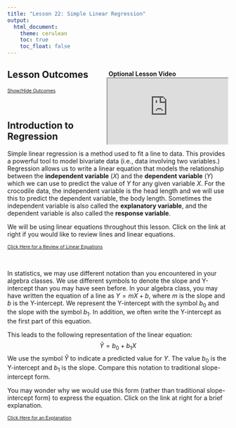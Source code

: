 ```yaml
---
title: "Lesson 22: Simple Linear Regression"
output: 
  html_document:
    theme: cerulean
    toc: true
    toc_float: false
---
```


<script type="text/javascript">
 function showhide(id) {
    var e = document.getElementById(id);
    e.style.display = (e.style.display == 'block') ? 'none' : 'block';
 }
</script>

<div style="float:right;width=40%;">
<br/>
<div style="padding-left:10%;">**Optional Lesson Video**</div>
<iframe width="90%" align="right" src="https://www.youtube.com/embed/zlX2v7F0hhY?list=PLaZryQtbPQC-cf5OWjLW7bqFjhgmQAApJ" frameborder="1" allow="autoplay; encrypted-media" allowfullscreen></iframe>
</div>

## Lesson Outcomes

<a href="javascript:showhide('oc')"><span style="font-size:8pt;">Show/Hide Outcomes</span></a>
<div id="oc" style="display:none;">
By the end of this lesson, you should be able to:

- Identify the explanatory and response variable in a study.
- Calculate the slope and intercept of a regression model.
- Interpret the slope of the regression model.
- Make predictions using a regression model.
</div>
<br>

## Introduction to Regression

Simple linear regression is a method used to fit a line to data.  This provides a powerful tool to model bivariate data (i.e., data involving two variables.)  Regression allows us to write a linear equation that models the relationship between the **independent variable** ($X$) and the **dependent variable** ($Y$) which we can use to predict the value of $Y$ for any given variable $X$.  For the crocodile data, the independent variable is the head length and we will use this to predict the dependent variable, the body length.  Sometimes the independent variable is also called the **explanatory variable**, and the dependent variable is also called the **response variable**.

We will be using linear equations throughout this lesson.  Click on the link at right if you would like to review lines and linear equations.

<!-- BEGIN REVIEW OF LINES  ***********************************************  -->
<a href="javascript:showhide('re')"><span style="font-size:8pt;">Click Here for a Review of Linear Equations</span></a>
<div id="re" style="display:none;">


**Linear Equations**

A **linear equation** is the technical term for any equation that describes a line.  Two important characteristics of a line are its slope and its Y-intercept.  

The **Y-intercept** is the value at which the line crosses the Y-axis.  Stated differently, the Y-intercept is the value of $Y$ that corresponds to $X = 0$.  Given the equation of a line, you can find the Y-intercept by substituting $X = 0$ and solving for $Y$. 

The **slope** of a line is a measure of how steep the line is.  It is sometimes described as *rise* over *run*.  If the slope is positive, then the values of $Y$ increase as the values of $X$ increase.  When the slope is expressed as a fraction, the numerator tells how much the points on the line change vertically as you move to the right the distance indicated by the denominator.  If the slope is negative, the values of $Y$ decrease as $X$ increases.  If the slope of a line is $\frac{2}{3}$, then the value of $Y$ will increase by 2 units if $X$ increases by three units.  For a line with slope $-5 \left( = \frac{-5}{1}\right)$, the value of $Y$ will *decrease* by 5 units if $X$ increases by one unit.

To describe a line, we need two pieces of information.   If we know the slope and the Y-intercept, these two values uniquely determine the line.  In this course, we will focus the **slope-intercept form** of a line.  The equation of a line in slope-intercept form is often written as:
$$Y = m X + b$$
where $Y$ is the dependent variable, $X$ is the independent variable, $m$ is the slope of the line, and $b$ is the Y-intercept.

<div class="QuestionsHeading">Answer the following questions:</div>
<div class="Questions">

A. If the equation of a line is $Y = 3 X - 2$, where does it cross the Y-axis?

<a href="javascript:showhide('A')"><span style="font-size:8pt;">Show/Hide Solution</span></a>
<div id="A" style="display:none;">
- At $-2$
</div>
<br>

B. If the equation of a line is $Y = 3 X - 2$, what happens to the value of $Y$ as $X$ increases?

<a href="javascript:showhide('B')"><span style="font-size:8pt;">Show/Hide Solution</span></a>
<div id="B" style="display:none;">
- The value of $Y$ increases by 3 as $X$ increases by 1.  
</div>
&nbsp;
</div>
<br>

</div>
<br>
<!-- END REVIEW OF LINES ***********************************************  -->


In statistics, we may use different notation than you encountered in your algebra classes.  We use different symbols to denote the slope and Y-intercept than you may have seen before.  In your algebra class, you may have written the equation of a line as $Y = mX + b$, where $m$ is the slope and $b$ is the Y-intercept.  We represent the Y-intercept with the symbol $b_0$ and the slope with the symbol $b_1$.  In addition, we often write the Y-intercept as the first part of this equation.

<!--
Notice that this is the equation of a straight line. You might have written linear equations in the form $Y=mX+b$ in your algebra classes.  Notice that our equation has the same form.  The slope is given by $b_1$ and the $Y$-intercept is given by $b_0$.
-->
This leads to the following representation of the linear equation:
$$\widehat Y = b_0 + b_1 X$$
We use the symbol $\widehat Y$ to indicate a predicted value for $Y$. The value $b_0$ is the Y-intercept and $b_1$ is the slope.  Compare this notation to traditional slope-intercept form. 

You may wonder why we would use this form (rather than traditional slope-intercept form) to express the equation.  Click on the link at right for a brief explanation.

<!-- START EXPLANATION OF FORM ***********************************************  -->
<a href="javascript:showhide('ex')"><span style="font-size:8pt;">Click Here for an Explanation</span></a>
<div id="ex" style="display:none;">
  In this course we will relate one independent variable to one dependent variable.  In many cases, we will want to predict the value of $Y$, based on the value of $X$.  This is done using simple linear regression.  
  If there are several independent variables that influence the value of the dependent variable, we call it multiple regression.  A multiple regression equation with two independent variables, $X_1$ and $X_2$, could be written as:
$$Y = b_0 + b_1 X_1 + b_2 X_2$$
  If there were four independent variables, we would have the regression equation 
$$Y = b_0 + b_1 X_1 + b_2 X_2 + b_3 X_3 + b_4 X_4$$
  Notice that the Y-intercept is the first term in this sum, and we can simply add more terms as needed.  The reason we write the Y-intercept first is that it allows us to easily add more terms to the model without having to rewrite or reorder any of the existing terms.
  In this course, you will not be conducting multiple regression analyses, but it is good for you to be aware that these procedures exist.  Multiple regression is used in many business forecasting models.



<div class="QuestionsHeading">Answer the following questions:</div>
<div class="Questions">

A. For the linear regression equation, $Y = 1.2 - 3.4 X$, what is the slope?

<a href="javascript:showhide('a2')"><span style="font-size:8pt;">Show/Hide Solution</span></a>
<div id="a2" style="display:none;">
- slope = $-3.4$
</div>
<br>

B. For the linear regression equation, $Y = 1.2 - 3.4 X$, what is the Y-intercept?

<a href="javascript:showhide('b2')"><span style="font-size:8pt;">Show/Hide Solution</span></a>
<div id="b2" style="display:none;">
- y-intercept = $1.2$
</div>
<br>

C. If a line crosses the Y-axis at $-3$ and has a slope of $\frac{5}{2}$, how would you write the equation of this line in slope-intercept form?

<a href="javascript:showhide('c2')"><span style="font-size:8pt;">Show/Hide Solution</span></a>
<div id="c2" style="display:none;">
<center>
$Y = -3 + \frac{5}{2}X$
</center>
</div>
&nbsp;
</div>
<div>

</div>
<br>
<br>
<!-- END EXPLANATION OF FORM ***********************************************  -->


## Video Example: SuperCroc

A partial skeleton of an enormous extinct crocodilian was found in the Sahara Desert.  With a skull that is about six feet long, this massive creature was a fierce hunter.  Unfortunately, the skeleton is incomplete.  Almost none of the bones for the legs and tail were recovered.  How big was this massive creature?

To answer this question, paleontologist Paul Sereno teamed up with modern crocodile expert Brady Barr.  Their work is demonstrated in the National Geographic video *SuperCroc*.  Using linear regression, these researchers are able to estimate the size of SuperCroc almost 110 million years later simply by knowing the size of its skull. Before continuing, please follow this link to watch a 15 minute clip of this video. 

<br>
<div class="message Note">This video is an hour and a half long. **YOU DO NOT NEED TO WATCH THE ENTIRE VIDEO**. Please watch only the last fifteen minutes, beginning at 1:19:00</div>
<br>
<br>

<iframe id="kaltura_player_1578605835" src="https://cdnapisec.kaltura.com/p/1157612/sp/115761200/embedIframeJs/uiconf_id/41351812/partner_id/1157612?iframeembed=true&playerId=kaltura_player_1578605835&entry_id=0_kh1juzmd" width="800" height="450" allowfullscreen webkitallowfullscreen mozAllowFullScreen allow="autoplay *; fullscreen *; encrypted-media *" frameborder="0"></iframe>

## Estuarine Crocodiles

We will use Sereno and Barr's measurements on the lengths of Estuarine, or saltwater, Crocodiles' heads to estimate the length of their bodies.  Their measurements are given in the file [EstuarineCrocodiles(Modified).xlsx](./Data/Estuarine_Crocodile_(Modified).xlsx).  In the previous reading assignment, we created a scatterplot for these data.  We saw that there is a strong positive linear relationship between these two measurements.  In this lesson, we will fit a line to the data.  This line can be used to predict the length of a crocodile with a known head length.  In particular, we will use this line to estimate the length of SuperCroc.

## Regression Equation

We can use simple linear regression to develop an equation relating the head length of an estuarine crocodile to its body length.  Let $Y$ be the body length (in cm) and $X$ be the head length (in cm).

If we can assume that there is a linear relationship between the head length and the body length, then we can express this symbolically as:
$$
\widehat Y = b_0 + b_1 X
$$
where $\widehat Y$ represents the predicted body length of an estuarine crocodile with a head length of $X$. The numbers $b_0$ and $b_1$ are called the estimated "regression coefficients".  "Coefficient" is a fancy term that simply means a number, especially a number that is multiplied by a variable such as $X$.  We will use software to calculate the regression coefficients.

<!-- To access this content, scroll to the bottom of the editing page and click on the link "Software:(Excel or SPSS)-(PageName)" -->
<!-- {{Software_Filter | PageName=RegressionCoeffs }} -->

<div class="SoftwareHeading">Excel Instructions</div>
<div class="Summary">
**To find the estimated regression coefficients ($b_0$ and $b_1$) in Excel, do the following:**

- Open the [Math 221 Statistics Toolbox](./Data/Math221StatisticsToolbox.xltx) file.
- Click on the "Linear Regression" tab.
- Paste your data for the explanatory variable (x) in the first column.  For this example, this is the head lengths.
- The data for the response variable (y) is pasted in the second column.  This is the variable you want to predict based upon the value of (x).  Our response variable is the body length of the crocodiles.
- The Y-intercept and slope coefficient are given in the Numerical Summary table.
<br>
</div>
<br>

## Interpreting the Regression Output

The output from the commands given above will include a table similar to the one shown here:

<img src="./Images/EstuarineCrocodile-Regression-Output.PNG">

In this output we can see the y-intercept, also labeled $b_0$, as $b_0=-18.274$.  The slope, or $b_1$, gives the value that is to be multiplied by $X$.  In our model, $X$ represents the head length, in centimeters.  The row is labeled as "Head Length (cm)".  The slope in our regression equation is $b_1=7.660$.  Putting all this together, we get the equation:



$$
\widehat Y = -18.274 + 7.660 X
$$

We put the "hat" on $Y$ to represent that this is an estimate of the value of $Y$.  The symbol $\widehat Y$ is read, "$Y$-hat".  We can also express this equation in the following way:
$$
\widehat{BodyLength} = -18.274 + 7.660 \cdot HeadLength
$$

The slope of the regression equation is 7.660.  This means that for each one-unit increase in $X$, we expect a corresponding increase in average of $Y$ of 7.660 units.  For every additional centimeter of head length, we expect that the mean body length to increase by 7.660 cm.

The $Y$-intercept is $-18.274$.  How should we interpret this value?  If there was an estuarine crocodile with a head length of $X=0$ cm, our equation predicts that its body length would be approximately negative 20 cm, or ($-20$) cm.  This is silly.  If it does not make sense to interpret the $Y$-intercept, we simply state the it is not interpretable.  The $Y$-intercept is included in the regression equation, even though it may not be interpretable.  It must be included to make the predictions more reasonable.

## Predictions

An 87 cm skull from a juvenile sarcosuchus was discovered.  We want to estimate the body length of this crocodilian using the regression equation we calculated for the estuarine crocodiles.  

To predict the body length, we can substitute $x=87$ into the regression equation:
$$
\widehat Y = -18.274 + 7.660 X = -18.274 + 7.660 (87) = 648.146
$$

Even though we can do this with a calculator, it is a little tedious and is subject to rounding errors.  There is a simpler, easier, and better way.

<!-- To access this content, scroll to the bottom of the editing page and click on the link "Software:(Excel or SPSS)-(PageName)" -->
<!-- {{Software_Filter | PageName=RegressionPredictions }} -->

<div class="SoftwareHeading">Excel Instructions</div>
<div class="Summary">
**To use Excel to predict the value of $Y$ for any specified value of $X$, do the following:**

- Enter the explanatory (x) and response (y) variables in the first two columns of the Linear Regression spreadsheet.
- Find cell J18, which is labeled as "x" in the "Predicted Value" table to the right of the scatter plot. 
- In cell J18, enter the value of x for which you wish to predict y.  For this example, enter 87 for x, which is the skull length of the juvenile sarcosuchus.
- The predicted value is given in the cell labeled "predicted."
<br>
<img src="./Images/LinearRegressionPredictedValue.png">
- Notice that the point representing your predicted value shows up on the scatterplot in orange.

<!-- [http://www.byuimath.com/statisticswiki/images/0/01/LinearRegressionPredictedValue.png Click for details.] -->
</div>
<br>

Notice that our result using software does not exactly match the results we got by hand.  Using software we estimate the body length of the juvenile sarcosuchus to be: 648.155 cm.  These results differ slightly.  The "by hand" answer was derived using less precision than is available using software.  It is better to use the software to make these predictions.

Note that if a juvinile sarcosuchus has a head length of 87 cm, then the regression equation predicts the body length to be 648.155 cm.

Stop and think about this for a minute.  This juvenile sarcosuchus is estimated to be over six and a half meters long!  That is over 21 feet!  Imagine how big it might have been if it reached maturity!

<div class="QuestionsHeading">Answer the following question:</div>
<div class="Questions">
1. The fossil of the mature specimen of sarcosuchus had a head length of 160 cm. Using the linear regression equation, how long would we predict the body would be?

<a href="javascript:showhide('Q1')"><span style="font-size:8pt;">Show/Hide Solution</span></a>
<div id="Q1" style="display:none;">
- 1207 cm (12m or about 39 feet!)
</div>
&nbsp;
</div>
<br>

## Drawing the Regression Line on a Scatterplot

<!-- To access this content, scroll to the bottom of the editing page and click on the link "Software:(Excel or SPSS)-(PageName)" -->
<!-- {{Software_Filter | PageName=DrawingRegressionLine }} -->

<div class="SoftwareHeading">Excel Instructions</div>
<div class="Summary">
**To draw the regression line on a scatterplot in Excel:**

The Math221 Statistics Toolbox has a line automatically drawn on the scatter plot it provides. However, to draw a line on your own in Excel, after creating the scatter plot you would follow these steps:

- Select the scatterplot by clicking anywhere on the plot
Right-click on one of the data points illustrated in your scatterplot.
- From the Design ribbon, click the "Add Chart Element" button, and select Trendline from the resulting dropdown menu

<div style="padding-left:10%;">
<img src="./Images/trend_line_1.png" style="width:320px;height:320px;">
</div>

- Another menu should display. In that menu select Linear
- To display the equation of the line, you can select "More Trendline  Options" instead of Linear. In this resulting menu there is a box you can check for Display Equation on Chart.

<div style="padding-left:10%;">
<img src="./Images/trend_line_2_display_equation.PNG" style="width:150px;height:300px;">
</div>

<br>
</div>
<br>

The following plot shows the regression line on the scatterplot.

<img src="./Images/EstuarineCrocodile-trendline.PNG">
<!--
The equation of this line is $\widehat Y = b_0 + b_1 X$.  This is the equation obtained by following the directions given above.
-->

## Manatees and Powerboats

<img src="./Images/Manatees-ManateeBearingScarsOnBackFromBoatPropeller-RobertKBonde-USFishAndWildlifeService.png">

Manatees are curious, peaceful sea creatures that like to sun themselves just below the ocean's surface.  Some environmentalists have claimed that manatees are being killed by powerboat propellers.  The data set [Manatees.xlsx](./Data/Manatees.xlsx) gives the number of Florida powerboat registrations (in thousands) and the number of manatees killed by powerboats for the years 1977-2006. <!--<cite>Manatees06,Manatees-ManateeData,Manatees-PowerboatData</cite>--> 

Is there a relationship between the number of powerboats registered in Florida and the number of manatees killed there by powerboats each year?  If the powerboats are killing the manatees, then we would expect to see a relationship between the number of powerboats and the number of manatees killed by powerboats.  As the number of powerboats increases, we would expect to observe a corresponding increase in manatee deaths due to powerboats.

We can use simple linear regression to model the relationship between the powerboat registrations and the manatee deaths.  In the next lesson, we will be able to conduct a hypothesis test to determine if this relationship is statistically significant.

Before conducting a regression analysis, it is important that you first create a scatterplot and visually examine the data.  If the cloud of data in your scatterplot shows a curvilinear pattern, it is not appropriate to conduct simple linear regression.  Procedures exist for handling curvilinear relationships.  If you have a situation in your profession that involves a curvilinear relationship, you can consult a statistician or else a textbook on Linear Regression such as Kuntner, et. al., *Applied Linear Regression Models*.

<!-- COMMENT  COMMENT  COMMENT  COMMENT  COMMENT  COMMENT  COMMENT   -->
<!-- COMMENT  COMMENT  COMMENT  COMMENT  COMMENT  COMMENT  COMMENT   -->
<!-- COMMENT  COMMENT  COMMENT  COMMENT  COMMENT  COMMENT  COMMENT   -->
In other words, simple linear regression is not appropriate when the graph shows a "curvilinear" shape (suggesting a nonlinear relationship).  We apply simple linear regression when the two variables show a "linear" shape.  If the data look like a random scattering of points, we would conclude that there is no linear relationship in the data.

+---------------+----------------------------------------+--------------------------------------------+-----------------------------------------+
| Graph         | <img src="./Images/Scatter-HotDog.png">| <img src="./Images/Scatter-Hamburger.png"> | <img src="./Images/Scatter-Banana.png"> |
+===============+========================================+============================================+=========================================+
| **Type**      | Linear Pattern                         | Apparent Random Scatter                    | Nonlinear Pattern                       |
+---------------+----------------------------------------+--------------------------------------------+-----------------------------------------+
|**Description**| "Hot Dog" Shape                        | "Hamburger" Shape                          | "Banana" Shape                          |
+---------------+----------------------------------------+--------------------------------------------+-----------------------------------------+
|**Decision**   | Conduct regression analysis            | Linear regression is not appropriate       | Linear regression is not appropriate    |
|               | to determine if there is a             |                                            |                                         |
|               | significant linear relationship        |                                            |                                         |
+---------------+----------------------------------------+--------------------------------------------+-----------------------------------------+

<!-- {| class="basic" style="text-align:center" width="80%" -->
<!-- ! Graph -->
<!-- | [[File:Scatter-HotDog.png"> -->
<!-- |- -->
<!-- ! Type -->
<!-- |Linear Pattern  || Apparent Random Scatter || Nonlinear Pattern  -->
<!-- |- -->
<!-- ! Description -->
<!-- |"Hot Dog" Shape  || "Hamburger" Shape || "Banana" Shape  -->
<!-- |- -->
<!-- ! Decision -->
<!-- | Conduct regression analysis <br> to determine if there is a <br> significant linear relationship -->
<!-- | Linear regression is not appropriate -->
<!-- | Linear regression is not appropriate  -->
<!-- |} -->
<!-- COMMENT  COMMENT  COMMENT  COMMENT  COMMENT  COMMENT  COMMENT   -->
<!-- COMMENT  COMMENT  COMMENT  COMMENT  COMMENT  COMMENT  COMMENT   -->
<!-- COMMENT  COMMENT  COMMENT  COMMENT  COMMENT  COMMENT  COMMENT   -->


### Regression Equation

We can use simple linear regression to develop an equation relating the number of powerboats to the number of manatees killed.  Consider a model where $Y$ is the number of manatees killed and $X$ is the number of powerboats registered (in thousands).

If we can assume that as the number of powerboat registrations increase, the increase in the number of manatees killed will be proportional, then we can write our model in the following way:
$$
\widehat Y = b_0 + b_1 X
$$
where $\widehat Y$ is the predicted number of manatees killed in a year in which the number of powerboat registrations (in thousands) is given by $X$.

Notice that this is the equation of a straight line. You might have written linear equations in the form $Y=mX+b$ in your algebra classes.  Notice that our equation has the same form.  The slope is given by $b_1$ and the $Y$-intercept is given by $b_0$.

### Interpreting the Regression Output

The output from the commands given above will include a table similar to the one shown here:

<img src="./Images/Manatees-RegressionOutput.png">

The Y-intercept term is not multiplied by anything except 1.  This is the value of $b_0$: $b_0=-42.542$.  The value of the slope is to be multiplied by $X$; this is the slope of the regression equation.  In our model, $X$ represents the number of powerboat registrations in Florida, in thousands.  The slope for our regression equation is $b_1=0.129$.  We get the equation:
$$
\widehat Y = -42.542 + 0.129 X
$$

<img src="./Images/Manatees-TwoManateeSurfaceToBreathe-RobertKBonde-USFishAndWildlifeService.png">

We can also write the linear regression equation in the following way:
$$
\widehat{Manatees} = -42.542 + 0.129 \cdot Powerboats
$$

The slope of the regression equation is 0.129.  This means that for each one-unit increase in $X$, we expect a corresponding increase in $Y$ of 0.129 units.  Remember that the number of powerboats registered ($X$) was given in thousands.  So, a one-unit increase in $X$ implies an increase of a thousand powerboats.  So, for every thousand additional powerboats registered in Florida, we expect that an additional 0.129 manatees will be killed.  In other words, if there are 100 thousand additional powerboat registrations, we would expect to see about $0.129 \cdot 100 = 12.9$  additional manatee deaths.

The Y-intercept is $-42.542$.  How should we interpret this value?  If there were $X=0$ thousand powerboat registrations, we would expect that approximately negative 43 ($-43$) manatees would be killed by powerboats.  This is absurd.  If it does not make sense to interpret the $Y$-intercept, we simply state the it is not interpretable.  The $Y$-intercept is included in the regression equation, even though it may not be interpretable.  It must be included to make the predictions more reasonable.

The Y-intercept is not always negative or uninterpretable.  In some cases, the Y-intercept is the most important number in the equation.

### Predictions

If we want to predict the number of manatees that will be killed if, say, 850 thousand powerboats are registered, then we enter $X=850$ into the software and compute the predicted value.

Note that if there are 850 thousand powerboats registered, then the regression equation suggests that there will be an estimated 67.246 manatees killed.  Of course, we cannot kill a fraction of a manatee.  However, when making predictions, it is appropriate to leave the prediction as a decimal.  This is a predicted value, and it does not actually have to be attainable.

### Drawing the Regression Line on a Scatterplot

The following plot shows the regression line on the scatterplot.

<img src="./Images/Manatees-Reg-Predict.PNG">

You will observe that the points are not as tightly clustered around the regression line for the manatee data, compared to the crocodile data.  Why do you think this would happen?

<br>

## Introduction to Multiple Regression

Sometimes it is necessary to use more than one predictor (independent) variable to predict the value of a response (dependent) variable.  For example, if we want to predict the stopping distance for a car on dry roads, we might want to use ($i$) the initial speed of the car, ($ii$) the weight of the car, and ($iii$) the amount of tread on the tires to predict the distance required to stop the car.

Although it is fairly straightforward to create a model and get the estimated multiple regression equation, the interpretation of the results can be a little tricky.  If you need to conduct multiple regression (that is, regression with several predictor variables) you may want to study the topic in depth or hire a statistician.
<!--
Most statistical packages (including SPSS) will easily handle multiple regression analyses.  Unfortunately, in many cases Excel provides incorrect results for multiple regression.  Microsoft seems to have been aware of the issues for decades, but the problem has not been corrected.  Using Excel to conduct multiple regression analyses is strongly discouraged.
-->

<br>

## What's in a Name?

When we want to refer to simple linear regression, there are a variety of names that could be used: simple linear regression, ordinary least-squares regression, linear regression, regression, or (most ostentatiously) simple ordinary linear least squares regression.

If we need to distinguish between simple linear regression and multiple regression, the key will be whether we use the word "multiple."  If we are discussing regression, and the word "multiple" is not used, then assume we are talking about simple least squares regression.
<!--

## Historical Notes
### Why is error called error?
### Why is regression called regression?

TextGoesHere

-->

<br>

## Summary

<div class="SummaryHeading">Remember...</div>
<div class="Summary">

- In statistics, we write the **linear regression equation** as $\widehat Y=b_0+b_1X$ where $b_0$ is the **Y-intercept** of the line and $b_1$ is the **slope** of the line. The values of $b_0$ and $b_1$ are calculated using software.

- Linear regression allows us to predict values of $Y$ for a given $X$. This is done by first calculating the coefficients $b_0$ and $b_1$ and then plugging in the desired value of $X$ and solving for $Y$. 

- The **independent (or explanatory) variable ($X$)** is the variable which is *not* affected by what happens to the other variable. The **dependent (or response) variable ($Y$)** is the variable which *is* affected by what happens to the other variable. For example, in the correlation between number of powerboats and number of manatee deaths, the number of deaths is affected by the number of powerboats in the water, but not the other way around. So, we would assign $X$ to represent the number of powerboats and $Y$ to represent the number of manatee deaths.
<br>
</div>
<br>

## Navigation

<center>
| **Previous Reading** | **This Reading** | **Next Reading** |
| :------------------: | :--------------: | :--------------: |
| [Lesson 21: <br> Describing Bivariate Data: Scatterplots, Correlation, & Covariance](Lesson21.html) | Lesson 22:  <br> Simple Linear Regression | [Lesson 23: <br> Inference for Bivariate Data)](Lesson23.html) |
</center>
